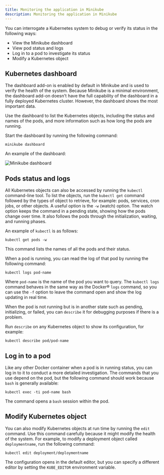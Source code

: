 ```yaml
---
title: Monitoring the application in Minikube
description: Monitoring the application in Minikube
---
```


You can interrogate a Kubernetes system to debug or verify its status in the following ways:

* View the Minikube dashboard
* View pod status and logs
* Log in to a pod to investigate its status
* Modify a Kubernetes object

## Kubernetes dashboard

The dashboard add-on is enabled by default in Minikube and is used to verify the health of the system.
Because Minikube is a minimal environment, the dashboard add-on doesn't have the full capability of the dashboard in a fully deployed Kubernetes cluster. However, the dashboard shows the most important data.

Use the dashboard to list the Kubernetes objects, including the status and names of the pods, and more information such as how long the pods are running.

Start the dashboard by running the following command:

```shell
minikube dashboard
```

An example of the dashboard:

![Minikube dashboard](../../images/Minikube-dashboard.png)

## Pods status and logs

All Kubernetes objects can also be accessed by running the `kubectl` command-line tool. To list the objects, run the `kubectl get` command followed by the types of object to retrieve, for example: pods, services, cron jobs, or other objects.
A useful option is the `-w` (watch) option. The watch option keeps the command in a pending state, showing how the pods change over time. It also follows the pods through the initialization, waiting, and running phases.

An example of `kubectl` is as follows:

```shell
kubectl get pods -w
```

This command lists the names of all the pods and their status.

When a pod is running, you can read the log of that pod by running the following command:

```shell
kubectl logs pod-name
```

Where `pod-name` is the name of the pod you want to query. The `kubectl logs` command behaves in the same way as the Docker® `logs` command, so you can use the `-f` option to leave the command open and show the log updating in real time.

When the pod is not running but is in another state such as pending, initializing, or failed, you can `describe` it for debugging purposes if there is a problem.

Run `describe` on any Kubernetes object to show its configuration, for example:

```shell
kubectl describe pod/pod-name
```

## Log in to a pod

Like any other Docker container when a pod is in running status, you can log in to it to conduct a more detailed investigation.
The commands that you use depend on the pod, but the following command should work because `bash` is generally available:

```shell
kubectl exec -ti pod-name bash
```

The command opens a `bash` session within the pod.

## Modify Kubernetes object

You can also modify Kubernetes objects at run time by running the `edit` command. Use this command carefully because it might modify the health of the system.
For example, to modify a deployment object called `deploymentname`, run the following command:

```shell
kubectl edit deployment/deploymentname
```

The configuration opens in the default editor, but you can specify a different editor by setting the `KUBE_EDITOR` environment variable.

